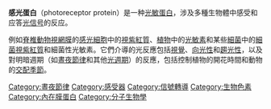 {{translating|[[:en:Photoreceptor_protein|:en:Photoreceptor protein]]||tpercent=|time=2021-03-17UTC12:52:46}}
{{Request translation|en|}}

'''感光蛋白'''（photoreceptor protein）是一种[[光敏蛋白|光敏蛋白]]，涉及多種生物體中感受和应答[[光信号|光信号]]的反应。

例如[[脊椎動物|脊椎動物]][[視網膜|視網膜]]的[[感光細胞|感光細胞]]中的[[視紫紅質|視紫紅質]]、[[植物|植物]]中的[[光敏素|光敏素]]和某些[[細菌|細菌]]中的[[細菌視紫紅質|細菌視紫紅質]]和細菌性光敏素。它們介導的光反應包括[[視覺|視覺]]、[[向光性|向光性]]和[[趨光性|趨光性]]，以及對明暗週期（如[[晝夜節律|晝夜節律]]和其他[[光週期|光週期]]）的反應，包括控制植物的開花時間和動物的[[發情期|交配季節]]。

[[Category:晝夜節律|Category:晝夜節律]]
[[Category:感受器|Category:感受器]]
[[Category:信號轉導|Category:信號轉導]]
[[Category:生物色素|Category:生物色素]]
[[Category:內在膜蛋白|Category:內在膜蛋白]]
[[Category:分子生物學|Category:分子生物學]]
